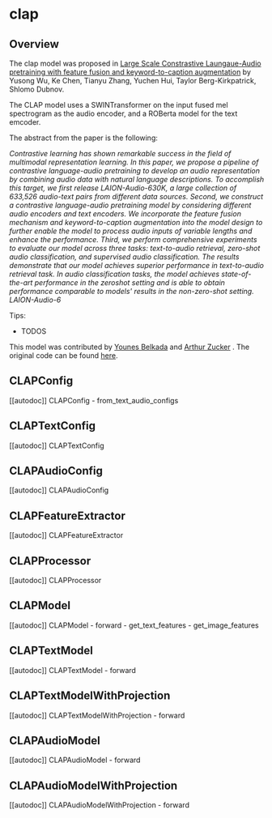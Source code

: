 <!--Copyright 2023 The HuggingFace Team. All rights reserved.

Licensed under the Apache License, Version 2.0 (the "License"); you may not use this file except in compliance with
the License. You may obtain a copy of the License at

http://www.apache.org/licenses/LICENSE-2.0

Unless required by applicable law or agreed to in writing, software distributed under the License is distributed on
an "AS IS" BASIS, WITHOUT WARRANTIES OR CONDITIONS OF ANY KIND, either express or implied. See the License for the
specific language governing permissions and limitations under the License.
-->

# clap

## Overview

The clap model was proposed in [Large Scale Constrastive Laungaue-Audio pretraining with
feature fusion and keyword-to-caption augmentation](https://arxiv.org/pdf/2211.06687.pdf) by Yusong Wu, Ke Chen, Tianyu Zhang, Yuchen Hui, Taylor Berg-Kirkpatrick, Shlomo Dubnov.

The CLAP model uses a SWINTransformer on the input fused mel spectrogram as the audio encoder, and a ROBerta model for the text emcoder.

The abstract from the paper is the following:

*Contrastive learning has shown remarkable success in the field of multimodal representation learning. In this paper, we propose a pipeline of contrastive language-audio pretraining to develop an audio representation by combining audio data with natural language descriptions. To accomplish this target, we first release LAION-Audio-630K, a large collection of 633,526 audio-text pairs from different data sources. Second, we construct a contrastive language-audio pretraining model by considering different audio encoders and text encoders. We incorporate the feature fusion mechanism and keyword-to-caption augmentation into the model design to further enable the model to process audio inputs of variable lengths and enhance the performance. Third, we perform comprehensive experiments to evaluate our model across three tasks: text-to-audio retrieval, zero-shot audio classification, and supervised audio classification. The results demonstrate that our model achieves superior performance in text-to-audio retrieval task. In audio classification tasks, the model achieves state-of-the-art performance in the zeroshot setting and is able to obtain performance comparable to models' results in the non-zero-shot setting. LAION-Audio-6*

Tips:

- TODOS

This model was contributed by [Younes Belkada](https://huggingface.co/ybelkada) and [Arthur Zucker](https://huggingface.co/ArtZucker) .
The original code can be found [here](https://github.com/LAION-AI/CLAP).


## CLAPConfig

[[autodoc]] CLAPConfig
    - from_text_audio_configs

## CLAPTextConfig

[[autodoc]] CLAPTextConfig

## CLAPAudioConfig

[[autodoc]] CLAPAudioConfig

## CLAPFeatureExtractor

[[autodoc]] CLAPFeatureExtractor

## CLAPProcessor

[[autodoc]] CLAPProcessor

## CLAPModel

[[autodoc]] CLAPModel
    - forward
    - get_text_features
    - get_image_features

## CLAPTextModel

[[autodoc]] CLAPTextModel
    - forward

## CLAPTextModelWithProjection

[[autodoc]] CLAPTextModelWithProjection
    - forward

## CLAPAudioModel

[[autodoc]] CLAPAudioModel
    - forward

## CLAPAudioModelWithProjection

[[autodoc]] CLAPAudioModelWithProjection
    - forward

